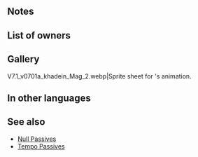 {{Weapon Infobox
|tagid=SID_魔継ぐ少女の天球儀
|intID=3423
|image=wep_mg075
|exclusive=1
|weaponType=Red Tome
|cost=400
|might=14
|range=2
|cooldown=-1
|effect=Accelerates Special trigger (cooldown count-1). At start of turn, if unit is within 2 spaces of an ally, grants "unit cannot be slowed by terrain (does not apply to impassable terrain)" and 【Null Follow-Up】to unit and allies within 2 spaces of unit for 1 turn. If unit initiates combat or is within 2 spaces of an ally, grants Atk/Spd/Def/Res+5 to unit during combat, deals damage = 20% of unit's Spd (including when dealing damage with a Special triggered before combat), and reduces the percentage of foe's non-Special "reduce damage by X%" skills by 50%. (Example: a foe with a "reduce damage by 45%" skill would reduce damage by 23% instead.)<br><br>【Null Follow-Up】<br>If unit's Spd > foe's Spd during combat, neutralizes effects that guarantee foe's follow-up attacks and effects that prevent unit's follow-up attacks for 1 turn.
|statModifiers=0,14,0,0,0
|required=Bolganone;Fenrir
|properties=
}}
==Notes==
{{Ignore Terrain}}
{{Null Follow-Up}}
{{Temporary buffs}}
{{DamageBoost}}
{{Reduce Damage Reduction}}
==List of owners==
{{Skill Hero List}}
==Gallery==
<gallery>
V7.1_v0701a_khadein_Mag_2.webp|Sprite sheet for {{PAGENAME}}'s animation.
</gallery>
==In other languages==
{{OtherLanguages
|japanese=魔継ぐ少女の天球儀
|german=Himmelskugel
|spanishEU=Esfera celestial
|spanishLA=Esfera celestial
|french=Sphère céleste
|italian=Globo celeste
|chineseTW=繼魔少女的天球儀
|portuguese=Globo celestial
}}
==See also==
{{See also skills|cond=(Description LIKE '%cannot be slowed by terrain%' OR Description LIKE '%【Null Follow-Up】%' OR Description LIKE '%"reduce damage by X%" skills by 50%') AND Exclusive='1'}}
* [[Null Passives]]
* [[Skill families/B Passives#Tempo|Tempo Passives]]
{{Weapons Navbox}}